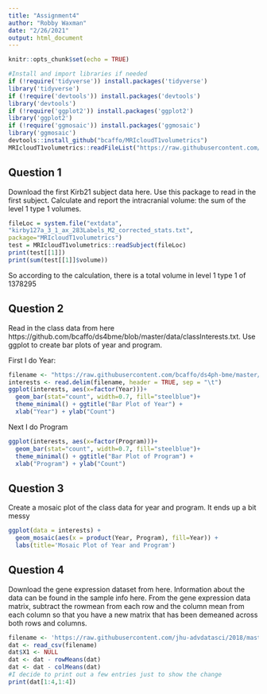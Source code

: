 ```yaml
---
title: "Assignment4"
author: "Robby Waxman"
date: "2/26/2021"
output: html_document
---
```


```r
knitr::opts_chunk$set(echo = TRUE)
```


```r
#Install and import libraries if needed
if (!require('tidyverse')) install.packages('tidyverse')
library('tidyverse')
if (!require('devtools')) install.packages('devtools')
library('devtools')
if (!require('ggplot2')) install.packages('ggplot2')
library('ggplot2')
if (!require('ggmosaic')) install.packages('ggmosaic')
library('ggmosaic')
devtools::install_github("bcaffo/MRIcloudT1volumetrics")
MRIcloudT1volumetrics::readFileList("https://raw.githubusercontent.com/neuroconductor/kirby21.mricloud/master/inst/visit_1/127/kirby_3_1_ax_283Labels_M2_corrected_stats.txt")
```
## Question 1
Download the first Kirb21 subject data here. Use this package to read in the first subject. Calculate and report the intracranial volume: the sum of the level 1 type 1 volumes.

```r
fileLoc = system.file("extdata",
"kirby127a_3_1_ax_283Labels_M2_corrected_stats.txt",
package="MRIcloudT1volumetrics")
test = MRIcloudT1volumetrics::readSubject(fileLoc)
print(test[[1]])
print(sum(test[[1]]$volume))
```
So according to the calculation, there is a total volume in level 1 type 1 of 1378295


## Question 2
Read in the class data from here https://github.com/bcaffo/ds4bme/blob/master/data/classInterests.txt. Use ggplot to create bar plots of year and program.

First I do Year:
```r
filename <- "https://raw.githubusercontent.com/bcaffo/ds4ph-bme/master/data/classInterests.txt"
interests <- read.delim(filename, header = TRUE, sep = "\t")
ggplot(interests, aes(x=factor(Year)))+
  geom_bar(stat="count", width=0.7, fill="steelblue")+
  theme_minimal() + ggtitle("Bar Plot of Year") +
  xlab("Year") + ylab("Count")
```

Next I do Program
```r
ggplot(interests, aes(x=factor(Program)))+
  geom_bar(stat="count", width=0.7, fill="steelblue")+
  theme_minimal() + ggtitle("Bar Plot of Program") +
  xlab("Program") + ylab("Count")
```

## Question 3
Create a mosaic plot of the class data for year and program. It ends up a bit messy
```r
ggplot(data = interests) +
  geom_mosaic(aes(x = product(Year, Program), fill=Year)) + 
  labs(title='Mosaic Plot of Year and Program')
```

## Question 4
Download the gene expression dataset from here. Information about the data can be found in the sample info here. From the gene expression data matrix, subtract the rowmean from each row and the column mean from each column so that you have a new matrix that has been demeaned across both rows and columns.

```r
filename <- 'https://raw.githubusercontent.com/jhu-advdatasci/2018/master/data/GSE5859_exprs.csv'
dat <- read_csv(filename)
dat$X1 <- NULL
dat <- dat - rowMeans(dat)
dat <- dat - colMeans(dat)
#I decide to print out a few entries just to show the change
print(dat[1:4,1:4])
```


